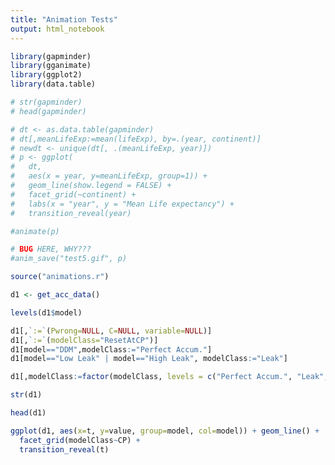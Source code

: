 ```yaml
---
title: "Animation Tests"
output: html_notebook
---
```

```r
library(gapminder)
library(gganimate)
library(ggplot2)
library(data.table)
```

```r
# str(gapminder)
# head(gapminder)
```

```r
# dt <- as.data.table(gapminder)
# dt[,meanLifeExp:=mean(lifeExp), by=.(year, continent)]
# newdt <- unique(dt[, .(meanLifeExp, year)])
# p <- ggplot(
#   dt,
#   aes(x = year, y=meanLifeExp, group=1)) +
#   geom_line(show.legend = FALSE) +
#   facet_grid(~continent) +
#   labs(x = "year", y = "Mean Life expectancy") + 
#   transition_reveal(year)
```

```r
#animate(p)
```

```r
# BUG HERE, WHY???
#anim_save("test5.gif", p)
```

```r
source("animations.r")
```

```r
d1 <- get_acc_data()
```

```r
levels(d1$model)
```

```r
d1[,`:=`(Pwrong=NULL, C=NULL, variable=NULL)]
d1[,`:=`(modelClass="ResetAtCP")]
d1[model=="DDM",modelClass:="Perfect Accum."]
d1[model=="Low Leak" | model=="High Leak", modelClass:="Leak"]
```

```r
d1[,modelClass:=factor(modelClass, levels = c("Perfect Accum.", "Leak", "ResetAtCP"))]
```

```r
str(d1)
```

```r
head(d1)
```

```r
ggplot(d1, aes(x=t, y=value, group=model, col=model)) + geom_line() +
  facet_grid(modelClass~CP) +
  transition_reveal(t)
```

